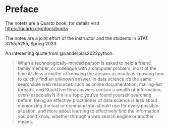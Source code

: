 # Preface {.unnumbered}

The notets are a Quarto book; for details visit <https://quarto.org/docs/books>.


The notes are a joint effort of the instructor and the students in
STAT 3255/5255, Spring 2023.


An interesting quote from @vanderplas2022python:

> When a technologically-minded person is asked to help a friend, family member,
> or colleague with a computer problem, most of the time it's less a matter of
> knowing the answer as much as knowing how to quickly find an unknown
> answer. In data science it's the same: searchable web resources such as online
> documentation, mailing-list threads, and StackOverflow answers contain a
> wealth of information, even (especially?) if it is a topic you've found
> yourself searching before. Being an effective practitioner of data science is
> less about memorizing the tool or command you should use for every possible
> situation, and more about learning to effectively find the information you
> don't know, whether through a web search engine or another means.

